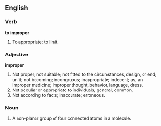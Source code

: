 ==English==

===Verb===

'''to improper'''

#To appropriate; to limit.

===Adjective===

'''improper'''

#Not proper; not suitable; not fitted to the circumstances, design, or end; unfit; not becoming; incongruous; inappropriate; indecent; as, an improper medicine; improper thought, behavior, language, dress.
#Not peculiar or appropriate to individuals; general; common.
#Not according to facts; inaccurate; erroneous.

===Noun===

#A non-planar group of four connected atoms in a molecule.